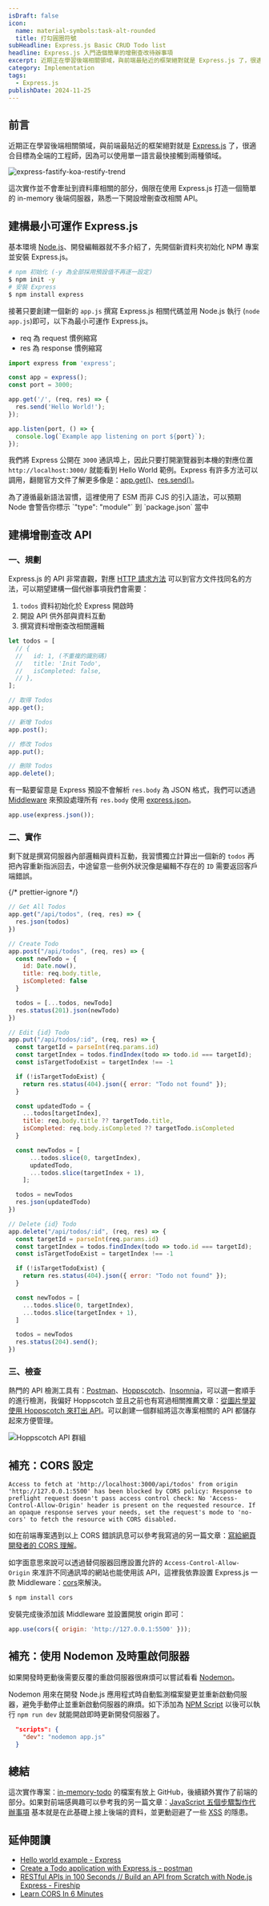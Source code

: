 ```yaml
---
isDraft: false
icon:
  name: material-symbols:task-alt-rounded
  title: 打勾圓圈符號
subHeadline: Express.js Basic CRUD Todo list
headline: Express.js 入門造個簡單的增刪查改待辦事項
excerpt: 近期正在學習後端相關領域，與前端最貼近的框架絕對就是 Express.js 了，很適合目標為全端的工程師，因為可以使用單一語言最快接觸到兩種領域。這次實作並不會牽扯到資料庫相關的部分，侷限在使用 Express.js 打造一個簡單的 in-memory 代辦事項後端伺服器，熟悉一下開設增刪查改相關 API。
category: Implementation
tags:
  - Express.js
publishDate: 2024-11-25
---
```


## 前言

近期正在學習後端相關領域，與前端最貼近的框架絕對就是 [Express.js](https://expressjs.com/) 了，很適合目標為全端的工程師，因為可以使用單一語言最快接觸到兩種領域。

![express-fastify-koa-restify-trend](express-fastify-koa-restify-trend.webp 'Express.js 長年下載量最高')

這次實作並不會牽扯到資料庫相關的部分，侷限在使用 Express.js 打造一個簡單的 in-memory 後端伺服器，熟悉一下開設增刪查改相關 API。

## 建構最小可運作 Express.js

基本環境 [Node.js](https://nodejs.org/en)、開發編輯器就不多介紹了，先開個新資料夾初始化 NPM 專案並安裝 Express.js。

```bash
# npm 初始化 (-y 為全部採用預設值不再逐一設定)
$ npm init -y
# 安裝 Express
$ npm install express
```

接著只要創建一個新的 `app.js` 撰寫 Express.js 相關代碼並用 Node.js 執行 (`node app.js`)即可，以下為最小可運作 Express.js。

- req 為 request 慣例縮寫
- res 為 response 慣例縮寫

```js
import express from 'express';

const app = express();
const port = 3000;

app.get('/', (req, res) => {
  res.send('Hello World!');
});

app.listen(port, () => {
  console.log(`Example app listening on port ${port}`);
});
```

我們將 Express 公開在 `3000` 通訊埠上，因此只要打開瀏覽器到本機的對應位置 `http://localhost:3000/` 就能看到 Hello World 範例。Express 有許多方法可以調用，翻閱官方文件了解更多像是：[app.get()](http://expressjs.com/en/5x/api.html#app.get)、[res.send()](http://expressjs.com/en/5x/api.html#res.send)。

<Info type="info">
  為了遵循最新語法習慣，這裡使用了 ESM 而非 CJS 的引入語法，可以預期 Node 會警告你標示 `"type": "module"` 到
  `package.json` 當中
</Info>

## 建構增刪查改 API

### 一、規劃

Express.js 的 API 非常直觀，對應 [HTTP 請求方法](https://developer.mozilla.org/zh-TW/docs/Web/HTTP/Methods) 可以到官方文件找同名的方法，可以期望建構一個代辦事項我們會需要：

1. `todos` 資料初始化於 Express 開啟時
2. 開設 API 供外部與資料互動
3. 撰寫資料增刪查改相關邏輯

```js
let todos = [
  // {
  //   id: 1, (不重複的識別碼)
  //   title: 'Init Todo',
  //   isCompleted: false,
  // },
];

// 取得 Todos
app.get();

// 新增 Todos
app.post();

// 修改 Todos
app.put();

// 刪除 Todos
app.delete();
```

有一點要留意是 Express 預設不會解析 `res.body` 為 JSON 格式，我們可以透過 [Middleware](https://expressjs.com/en/guide/using-middleware.html) 來預設處理所有 `res.body` 使用 [express.json](https://expressjs.com/en/4x/api.html#express.json)。

```js
app.use(express.json());
```

### 二、實作

剩下就是撰寫伺服器內部邏輯與資料互動，我習慣獨立計算出一個新的 `todos` 再把內容重新指派回去，中途留意一些例外狀況像是編輯不存在的 `ID` 需要返回客戶端錯誤。

{/* prettier-ignore */}
```js
// Get All Todos
app.get("/api/todos", (req, res) => {
  res.json(todos)
})

// Create Todo
app.post("/api/todos", (req, res) => {
  const newTodo = {
    id: Date.now(),
    title: req.body.title,
    isCompleted: false
  }

  todos = [...todos, newTodo]
  res.status(201).json(newTodo)
})

// Edit {id} Todo
app.put("/api/todos/:id", (req, res) => {
  const targetId = parseInt(req.params.id)
  const targetIndex = todos.findIndex(todo => todo.id === targetId);
  const isTargetTodoExist = targetIndex !== -1

  if (!isTargetTodoExist) {
    return res.status(404).json({ error: "Todo not found" });
  }

  const updatedTodo = {
    ...todos[targetIndex],
    title: req.body.title ?? targetTodo.title,
    isCompleted: req.body.isCompleted ?? targetTodo.isCompleted
  }

  const newTodos = [
      ...todos.slice(0, targetIndex),
      updatedTodo,
      ...todos.slice(targetIndex + 1),
    ];

  todos = newTodos
  res.json(updatedTodo)
})

// Delete {id} Todo
app.delete("/api/todos/:id", (req, res) => {
  const targetId = parseInt(req.params.id)
  const targetIndex = todos.findIndex(todo => todo.id === targetId);
  const isTargetTodoExist = targetIndex !== -1

  if (!isTargetTodoExist) {
    return res.status(404).json({ error: "Todo not found" });
  }

  const newTodos = [
    ...todos.slice(0, targetIndex),
    ...todos.slice(targetIndex + 1),
  ]

  todos = newTodos
  res.status(204).send();
})
```

### 三、檢查

熱門的 API 檢測工具有：[Postman](https://www.postman.com/)、[Hoppscotch](https://hoppscotch.io/)、[Insomnia](https://insomnia.rest/)，可以選一套順手的進行檢測，我偏好 Hoppscotch 並且之前也有寫過相關推薦文章：[從圖片學習使用 Hoppscotch 來打出 API](https://www.webdong.dev/post/learn-hoppscotch/)。可以創建一個群組將這次專案相關的 API 都儲存起來方便管理。

![Hoppscotch API 群組](hoppscotch-apis.webp)

## 補充：CORS 設定

```
Access to fetch at 'http://localhost:3000/api/todos' from origin 'http://127.0.0.1:5500' has been blocked by CORS policy: Response to preflight request doesn't pass access control check: No 'Access-Control-Allow-Origin' header is present on the requested resource. If an opaque response serves your needs, set the request's mode to 'no-cors' to fetch the resource with CORS disabled.
```

如在前端專案遇到以上 CORS 錯誤訊息可以參考我寫過的另一篇文章：[寫給網頁開發者的 CORS 理解](https://www.webdong.dev/post/cors-for-web-developer/)。

如字面意思來說可以透過替伺服器回應設置允許的 `Access-Control-Allow-Origin` 來准許不同通訊埠的網站也能使用該 API，這裡我依靠設置 Express.js 一款 Middleware：[cors](https://www.npmjs.com/package/cors)來解決。

```bash
$ npm install cors
```

安裝完成後添加該 Middleware 並設置開放 origin 即可：

```js
app.use(cors({ origin: 'http://127.0.0.1:5500' }));
```

## 補充：使用 Nodemon 及時重啟伺服器

如果開發時更動後需要反覆的重啟伺服器很麻煩可以嘗試看看 [Nodemon](https://github.com/remy/nodemon#nodemon)。

Nodemon 用來在開發 Node.js 應用程式時自動監測檔案變更並重新啟動伺服器，避免手動停止並重新啟動伺服器的麻煩。如下添加為 [NPM Script](https://docs.npmjs.com/cli/v8/using-npm/scripts) 以後可以執行 `npm run dev` 就能開啟即時更新開發伺服器了。

```json
  "scripts": {
    "dev": "nodemon app.js"
  }
```

## 總結

這次實作專案：[in-memory-todo](https://github.com/riceball-tw/in-memory-todo) 的檔案有放上 GitHub，後續額外實作了前端的部分。如果對前端感興趣可以參考我的另一篇文章：[JavaScript 五個步驟製作代辦事項](https://www.webdong.dev/post/javascript-todo-list-exercise/) 基本就是在此基礎上接上後端的資料，並更動迴避了一些 [XSS](https://www.webdong.dev/post/xss-for-web-developer/) 的隱患。

## 延伸閱讀

- [Hello world example - Express](https://expressjs.com/en/starter/hello-world.html)
- [Create a Todo application with Express.js - postman](https://quickstarts.postman.com/guide/express/index.html?index=..%2F..index#0)
- [RESTful APIs in 100 Seconds // Build an API from Scratch with Node.js Express - Fireship](https://youtu.be/-MTSQjw5DrM?si=WYRzwjR-_yNPgj5u&t=153)
- [Learn CORS In 6 Minutes](https://www.youtube.com/watch?v=PNtFSVU-YTI)
